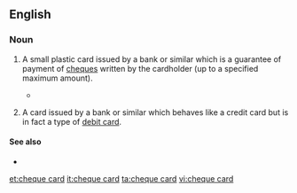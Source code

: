 ==English==
{{wikipedia}}

===Noun===
{{en-noun|head=[[cheque]] [[card]]}}
<!-- believe this is UK specific, not found in Australia at least -->
# {{lb|en|British|banking}} A small plastic card issued by a bank or similar which is a guarantee of payment of [[cheque]]s written by the cardholder (up to a specified maximum amount).
#* {{quote-journal|work=CompareAndSave.com|title=Industry to close cheque card system|date=25 September, 2009|passage=Banks have decided to end cheque guarantee card payments from July 2011. / The 24 members of the current '''cheque card''' system said that they had made the move in order to reflect consumer trends, with the popularity of the payment method in "terminal decline".}}
# {{lb|en|South Africa|banking}} A card issued by a bank or similar which behaves like a credit card but is in fact a type of [[debit card]].

====See also====
* {{l|en|debit card}}

[[et:cheque card]]
[[it:cheque card]]
[[ta:cheque card]]
[[vi:cheque card]]